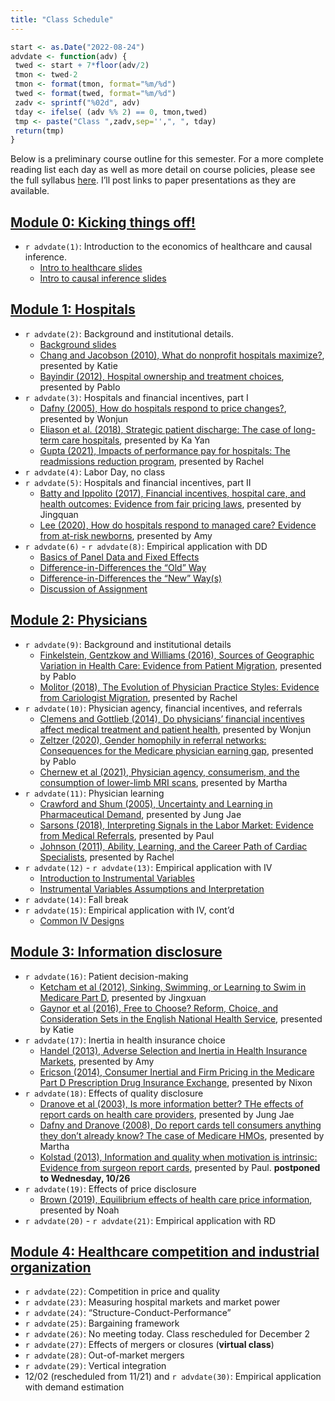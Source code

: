 ```yaml
---
title: "Class Schedule"
---
```


```r
start <- as.Date("2022-08-24")
advdate <- function(adv) {
 twed <- start + 7*floor(adv/2)
 tmon <- twed-2
 tmon <- format(tmon, format="%m/%d")
 twed <- format(twed, format="%m/%d")
 zadv <- sprintf("%02d", adv)
 tday <- ifelse( (adv %% 2) == 0, tmon,twed)
 tmp <- paste("Class ",zadv,sep='',", ", tday)
 return(tmp)
}
```

Below is a preliminary course outline for this semester. For a more complete reading list each day as well as more detail on course policies, please see the full syllabus [here](syllabus/syllabus-771.pdf). I'll post links to paper presentations as they are available.


## [Module 0: Kicking things off!](modules/module0.html)

  - `r advdate(1)`: Introduction to the economics of healthcare and causal inference. 
      - [Intro to healthcare slides](slides/01-intro-health.html)
      - [Intro to causal inference slides](slides/01-intro-causal-inference.html)

## [Module 1: Hospitals](modules/module1.html)

  - `r advdate(2)`: Background and institutional details. 
      - [Background slides](slides/01-1.html)
      - [Chang and Jacobson (2010), What do nonprofit hospitals maximize?](slides/student/katie-20220829.pdf), presented by Katie      
      - [Bayindir (2012), Hospital ownership and treatment choices](slides/student/pablo-20220829.pdf), presented by Pablo
  - `r advdate(3)`: Hospitals and financial incentives, part I
      - [Dafny (2005), How do hospitals respond to price changes?](slides/student/wonjun-20220831.pdf), presented by Wonjun
      - [Eliason et al. (2018), Strategic patient discharge: The case of long-term care hospitals](slides/student/kayan-20220831.pdf), presented by Ka Yan
      - [Gupta (2021), Impacts of performance pay for hospitals: The readmissions reduction program](slides/student/rachel-20220831.pdf), presented by Rachel
  - `r advdate(4)`: Labor Day, no class
  - `r advdate(5)`: Hospitals and financial incentives, part II
      - [Batty and Ippolito (2017), Financial incentives, hospital care, and health outcomes: Evidence from fair pricing laws](slides/student/jingquan-20220907.pptx), presented by Jingquan
      - [Lee (2020), How do hospitals respond to managed care? Evidence from at-risk newborns](slides/student/amy-20220907.pdf), presented by Amy
  - `r advdate(6)` - `r advdate(8)`: Empirical application with DD
      - [Basics of Panel Data and Fixed Effects](slides/02-1.html)
      - [Difference-in-Differences the "Old" Way](slides/02-2.html)
      - [Difference-in-Differences the "New" Way(s)](slides/02-3.html)
      - [Discussion of Assignment](slides/02-4.html)

## [Module 2: Physicians](modules/module2.html)

  - `r advdate(9)`: Background and institutional details
      - [Finkelstein, Gentzkow and Williams (2016), Sources of Geographic Variation in Health Care: Evidence from Patient Migration](slides/student/pablo-20220921.pdf), presented by Pablo
      - [Molitor (2018), The Evolution of Physician Practice Styles: Evidence from Cariologist Migration](slides/student/rachel-20220921.pdf), presented by Rachel
  - `r advdate(10)`: Physician agency, financial incentives, and referrals
      - [Clemens and Gottlieb (2014), Do physicians' financial incentives affect medical treatment and patient health](slides/student/wonjun-20220926.pdf), presented by Wonjun
      - [Zeltzer (2020), Gender homophily in referral networks: Consequences for the Medicare physician earning gap](slides/student/pablo-20220926.pdf), presented by Pablo
      - [Chernew et al (2021), Physician agency, consumerism, and the consumption of lower-limb MRI scans](slides/student/martha-20220926.pptx), presented by Martha
  - `r advdate(11)`: Physician learning
      - [Crawford and Shum (2005), Uncertainty and Learning in Pharmaceutical Demand](slides/student/jungjae-20220928.pdf), presented by Jung Jae
      - [Sarsons (2018), Interpreting Signals in the Labor Market: Evidence from Medical Referrals](slides/student/paul-20220928.pdf), presented by Paul
      - [Johnson (2011), Ability, Learning, and the Career Path of Cardiac Specialists](slides/student/rachel-20220928.pdf), presented by Rachel
  - `r advdate(12)` - `r advdate(13)`: Empirical application with IV
      - [Introduction to Instrumental Variables](slides/03-1.html)
      - [Instrumental Variables Assumptions and Interpretation](slides/03-2.html)
  - `r advdate(14)`: Fall break
  - `r advdate(15)`: Empirical application with IV, cont'd
      - [Common IV Designs](slides/03-3.html)

## [Module 3: Information disclosure](modules/module3.html)

  - `r advdate(16)`: Patient decision-making
      - [Ketcham et al (2012), Sinking, Swimming, or Learning to Swim in Medicare Part D](slides/student/jingxuan-20221017.pdf), presented by Jingxuan
      - [Gaynor et al (2016), Free to Choose? Reform, Choice, and Consideration Sets in the English National Health Service](slides/student/katie-20221017.pdf), presented by Katie
  - `r advdate(17)`: Inertia in health insurance choice
      - [Handel (2013), Adverse Selection and Inertia in Health Insurance Markets](slides/student/amy-20221019.pdf), presented by Amy
      - [Ericson (2014), Consumer Inertial and Firm Pricing in the Medicare Part D Prescription Drug Insurance Exchange](slides/student/nixon-20221019.pdf), presented by Nixon
  - `r advdate(18)`: Effects of quality disclosure
      - [Dranove et al (2003), Is more information better? THe effects of report cards on health care providers](slides/student/jungjae-20221024.pdf), presented by Jung Jae
      - [Dafny and Dranove (2008), Do report cards tell consumers anything they don't already know? The case of Medicare HMOs](slides/student/martha-20221025.pptx), presented by Martha
      - [Kolstad (2013), Information and quality when motivation is intrinsic: Evidence from surgeon report cards](slides/student/paul-20221024.pdf), presented by Paul. **postponed to Wednesday, 10/26**
  - `r advdate(19)`: Effects of price disclosure
      - [Brown (2019), Equilibrium effects of health care price information](slides/student/noah-20221026.pdf), presented by Noah
  - `r advdate(20)` - `r advdate(21)`: Empirical application with RD

## [Module 4: Healthcare competition and industrial organization](modules/module4.html)

  - `r advdate(22)`: Competition in price and quality
  - `r advdate(23)`: Measuring hospital markets and market power
  - `r advdate(24)`: "Structure-Conduct-Performance"
  - `r advdate(25)`: Bargaining framework
  - `r advdate(26)`: No meeting today. Class rescheduled for December 2  
  - `r advdate(27)`: Effects of mergers or closures (**virtual class**)
  - `r advdate(28)`: Out-of-market mergers
  - `r advdate(29)`: Vertical integration
  - 12/02 (rescheduled from 11/21) and `r advdate(30)`: Empirical application with demand estimation

